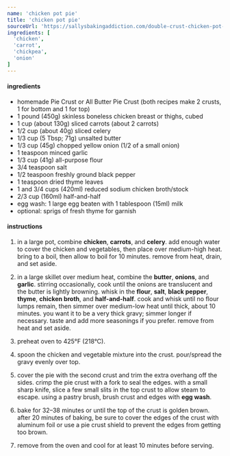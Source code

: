 ```yaml
---
name: 'chicken pot pie'
title: 'chicken pot pie'
sourceUrl: 'https://sallysbakingaddiction.com/double-crust-chicken-pot-pie/'
ingredients: [
  'chicken',
  'carrot',
  'chickpea',
  'onion'
]
---
```


#### ingredients

- homemade Pie Crust or All Butter Pie Crust (both recipes make 2 crusts, 1 for bottom and 1 for top)
- 1 pound (450g) skinless boneless chicken breast or thighs, cubed
- 1 cup (about 130g) sliced carrots (about 2 carrots)
- 1/2 cup (about 40g) sliced celery
- 1/3 cup (5 Tbsp; 71g) unsalted butter
- 1/3 cup (45g) chopped yellow onion (1/2 of a small onion)
- 1 teaspoon minced garlic
- 1/3 cup (41g) all-purpose flour
- 3/4 teaspoon salt
- 1/2 teaspoon freshly ground black pepper
- 1 teaspoon dried thyme leaves
- 1 and 3/4 cups (420ml) reduced sodium chicken broth/stock
- 2/3 cup (160ml) half-and-half
- egg wash: 1 large egg beaten with 1 tablespoon (15ml) milk
- optional: sprigs of fresh thyme for garnish

#### instructions

1. in a large pot, combine **chicken**, **carrots**, and **celery**. add enough water to cover the chicken and vegetables, then place over medium-high heat. bring to a boil, then allow to boil for 10 minutes. remove from heat, drain, and set aside.

2. in a large skillet over medium heat, combine the **butter**, **onions**, and **garlic**. stirring occasionally, cook until the onions are translucent and the butter is lightly browning. whisk in the **flour**, **salt**, **black pepper**, **thyme**, **chicken broth**, and **half-and-half**. cook and whisk until no flour lumps remain, then simmer over medium-low heat until thick, about 10 minutes. you want it to be a very thick gravy; simmer longer if necessary. taste and add more seasonings if you prefer. remove from heat and set aside.

3. preheat oven to 425°F (218°C).

4. spoon the chicken and vegetable mixture into the crust. pour/spread the gravy evenly over top.

5. cover the pie with the second crust and trim the extra overhang off the sides. crimp the pie crust with a fork to seal the edges. with a small sharp knife, slice a few small slits in the top crust to allow steam to escape. using a pastry brush, brush crust and edges with **egg wash**.

7. bake for 32–38 minutes or until the top of the crust is golden brown. after 20 minutes of baking, be sure to cover the edges of the crust with aluminum foil or use a pie crust shield to prevent the edges from getting too brown.

8. remove from the oven and cool for at least 10 minutes before serving.

